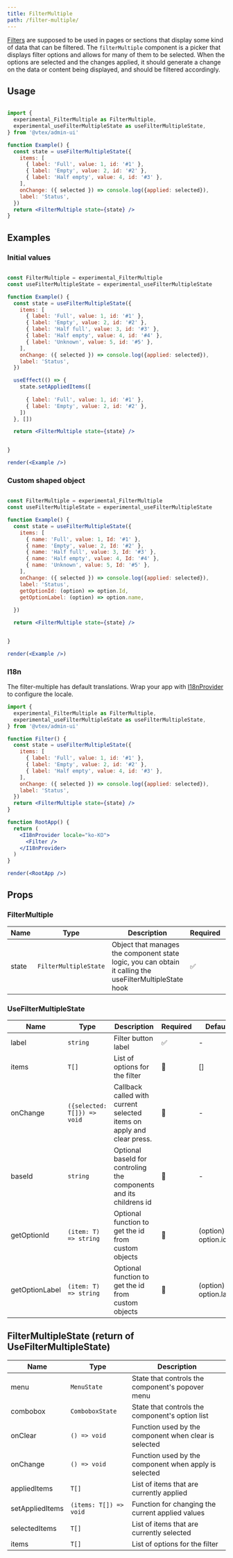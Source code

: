 ```yaml
---
title: FilterMultiple
path: /filter-multiple/
---
```


[Filters](/filter/) are supposed to be used in pages or sections that display some kind of data that can be filtered. The `filterMultiple`
 component is a picker that displays filter options and allows for many of them to be selected. When the options are selected
 and the changes applied, it should generate a change on the data or content being displayed, and should be filtered accordingly.

## Usage

```jsx

import {
  experimental_FilterMultiple as FilterMultiple,
  experimental_useFilterMultipleState as useFilterMultipleState,
} from '@vtex/admin-ui'

function Example() {
  const state = useFilterMultipleState({
    items: [
      { label: 'Full', value: 1, id: '#1' },
      { label: 'Empty', value: 2, id: '#2' },
      { label: 'Half empty', value: 4, id: '#3' },
    ],
    onChange: ({ selected }) => console.log({applied: selected}),
    label: 'Status',
  })
  return <FilterMultiple state={state} />
}
```

## Examples

### Initial values

```jsx noInline live

const FilterMultiple = experimental_FilterMultiple
const useFilterMultipleState = experimental_useFilterMultipleState

function Example() {
  const state = useFilterMultipleState({
    items: [
      { label: 'Full', value: 1, id: '#1' },
      { label: 'Empty', value: 2, id: '#2' },
      { label: 'Half full', value: 3, id: '#3' },
      { label: 'Half empty', value: 4, id: '#4' },
      { label: 'Unknown', value: 5, id: '#5' },
    ],
    onChange: ({ selected }) => console.log({applied: selected}),
    label: 'Status',
  })

  useEffect(() => {
    state.setAppliedItems([
      
      { label: 'Full', value: 1, id: '#1' },
      { label: 'Empty', value: 2, id: '#2' },
    ])
  }, [])

  return <FilterMultiple state={state} />


}

render(<Example />)
```

### Custom shaped object

```jsx noInline live

const FilterMultiple = experimental_FilterMultiple
const useFilterMultipleState = experimental_useFilterMultipleState

function Example() {
  const state = useFilterMultipleState({
    items: [
      { name: 'Full', value: 1, Id: '#1' },
      { name: 'Empty', value: 2, Id: '#2' },
      { name: 'Half full', value: 3, Id: '#3' },
      { name: 'Half empty', value: 4, Id: '#4' },
      { name: 'Unknown', value: 5, Id: '#5' },
    ],
    onChange: ({ selected }) => console.log({applied: selected}),
    label: 'Status',
    getOptionId: (option) => option.Id,
    getOptionLabel: (option) => option.name,
    
  })

  return <FilterMultiple state={state} />


}

render(<Example />)
```

### I18n

The filter-multiple has default translations. Wrap your app with [I18nProvider](/experimental/localization#i18nprovider/) to configure the locale.

```jsx
import {
  experimental_FilterMultiple as FilterMultiple,
  experimental_useFilterMultipleState as useFilterMultipleState,
} from '@vtex/admin-ui'

function Filter() {
  const state = useFilterMultipleState({
    items: [
      { label: 'Full', value: 1, id: '#1' },
      { label: 'Empty', value: 2, id: '#2' },
      { label: 'Half empty', value: 4, id: '#3' },
    ],
    onChange: ({ selected }) => console.log({applied: selected}),
    label: 'Status',
  })
  return <FilterMultiple state={state} />
}

function RootApp() {
  return (
    <I18nProvider locale="ko-KO">
      <Filter />
    </I18nProvider>
  )
}

render(<RootApp />)
```

## Props

### FilterMultiple

| Name  | Type                  | Description    | Required | Default |
| ----- | --------------------- | -------------- | -------- | ------- |
| state | `FilterMultipleState` | Object that manages the component state logic, you can obtain it calling the useFilterMultipleState hook | ✅       | -       |

### UseFilterMultipleState

| Name           | Type                             | Description                                                            | Required | Default |
| -------------- | -------------------------------- | ---------------------------------------------------------------------- | -------- | ------- |
| label          | `string`                         | Filter button label                                                    | ✅       | -       |
| items          | `T[]`                            | List of options for the filter                                         | 🚫       | []      |
| onChange       | `({selected: T[]}) => void`      | Callback called with current selected items on apply and clear press.  | 🚫       | -       |
| baseId         | `string`                         | Optional baseId for controling the components and its childrens id     | 🚫       | -       |
| getOptionId    | `(item: T) => string`            | Optional function to get the id from custom objects                    | 🚫       | (option) => option.id       |
| getOptionLabel | `(item: T) => string`            | Optional function to get the id from custom objects                    | 🚫       | (option) => option.label    |


## FilterMultipleState (return of UseFilterMultipleState)

| Name           | Type                             | Description
| -------------- | -------------------------------- | -------------------------------------------------------------------
| menu           | `MenuState`                      | State that controls the component's popover menu
| combobox       | `ComboboxState`                  | State that controls the component's option list
| onClear        | `() => void`                     | Function used by the component when clear is selected
| onChange       | `() => void`                     | Function used by the component when apply is selected
| appliedItems   | `T[]`                            | List of items that are currently applied
| setAppliedItems| `(items: T[]) => void`           | Function for changing the current applied values 
| selectedItems  | `T[]`                            | List of items that are currently selected
| items          | `T[]`                            | List of options for the filter



